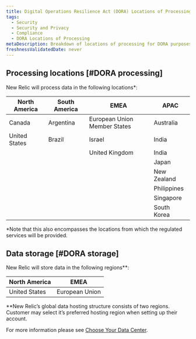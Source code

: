 ```yaml
---
title: Digital Operations Resilience Act (DORA) Locations of Processing
tags:
  - Security
  - Security and Privacy
  - Compliance
  - DORA Locations of Processing
metaDescription: Breakdown of locations of processing for DORA purposes.
freshnessValidatedDate: never
---
```


## Processing locations [#DORA processing]

New Relic will process data in the following locations*:
 
<table>
    <thead>
        <tr>
            <th style={{ width: "200px" }}>
            North America
            </th>
            <th>
            South America
            </th>
            <th>
            EMEA
            </th>
            <th>
            APAC
            </th>
        </tr>
    </thead>
    <tbody>
        <tr>
            <td>
            Canada
            </td>
            <td>
            Argentina
            </td>
            <td>
            European Union Member States
            </td>
            <td>
            Australia
            </td>
         </tr>
        <tr>
            <td>
            United States
            </td>
            <td>
            Brazil
            </td>
            <td>
            Israel
            </td>
            <td>
            India
            </td>
        </tr>
        <tr>
            <td>
            </td>
            <td>
            </td>
            <td>
            United Kingdom
            </td>
            <td>
            India
            </td>
        </tr>
        <tr>
            <td>
            </td>
            <td>
            </td>
            <td>
            </td>
            <td>
            Japan
            </td>
        </tr>
        <tr>
            <td>
            </td>
            <td>
            </td>
            <td>
            </td>
            <td>
            New Zealand
            </td>
        </tr>
        <tr>
            <td>
            </td>
            <td>
            </td>
            <td>
            </td>
            <td>
            Philippines
            </td>
        </tr>
        <tr>
            <td>
            </td>
            <td>
            </td>
            <td>
            </td>
            <td>
            Singapore
            </td>
        </tr>
        <tr>
            <td>
            </td>
            <td>
            </td>
            <td>
            </td>
            <td>
            South Korea
            </td>
        </tr>
    </tbody>
</table>

*Note that this also encompasses the locations from which the regulated services will be provided.

## Data storage [#DORA storage]

New Relic will store data in the following regions**:
<table>
    <thead>
        <tr>
            <th style={{ width: "200px" }}>
            North America
            </th>
            <th>
            EMEA
            </th>
        </tr>
    </thead>   
<tbody>
        <tr>
            <td>
            United States
            </td>
            <td>
            European Union
            </td>
        </tr>
    </tbody>
</table>

**New Relic’s global data hosting structure consists of two regions. Customer may select it’s preferred hosting region when setting up their account. 

For more information please see [Choose Your Data Center](/docs/accounts/accounts-billing/account-setup/choose-your-data-center/).

